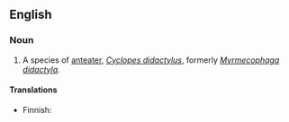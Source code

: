 ==English==

===Noun===
{{en-noun|sg=[[silky]] [[anteater]]}}

# A species of [[anteater]], ''[[Cyclopes didactylus]]'', formerly ''[[Myrmecophaga didactyla]]''.

====Translations====
{{top}}
*Finnish: {{t-|fi|pikkumuurahaiskarhu}}
{{bottom}}